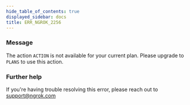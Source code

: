 ```yaml
---
hide_table_of_contents: true
displayed_sidebar: docs
title: ERR_NGROK_2256
---
```


### Message

The action `ACTION` is not available for your current plan. Please upgrade to `PLANS` to use this action.

<ErrorDetails />

### Further help

If you're having trouble resolving this error, please reach out to [support@ngrok.com](mailto:support@ngrok.com?subject=Help%20with%20ERR_NGROK_2256)
